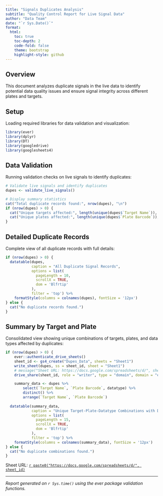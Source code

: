 ```yaml
---
title: "Signals Duplicates Analysis"
subtitle: "Quality Control Report for Live Signal Data"
author: "Data Team"
date: "`r Sys.Date()`"
format: 
  html:
    toc: true
    toc-depth: 2
    code-fold: false
    theme: bootstrap
    highlight-style: github
---
```


## Overview

This document analyzes duplicate signals in the live data to identify potential data quality issues and ensure signal integrity across different plates and targets.

## Setup

Loading required libraries for data validation and visualization:

```r
library(ever)
library(dplyr)
library(DT)
library(googledrive)
library(googlesheets4)
```

## Data Validation

Running validation checks on live signals to identify duplicates:

```r
# Validate live signals and identify duplicates
dupes <- validate_live_signals()

# Display summary statistics
cat("Total duplicate records found:", nrow(dupes), "\n")
if (nrow(dupes) > 0) {
  cat("Unique targets affected:", length(unique(dupes$`Target Name`)), "\n")
  cat("Unique plates affected:", length(unique(dupes$`Plate Barcode`)), "\n")
}
```

## Detailed Duplicate Records

Complete view of all duplicate records with full details:

```r
if (nrow(dupes) > 0) {
  datatable(dupes, 
            caption = "All Duplicate Signal Records",
            options = list(
              pageLength = 10,
              scrollX = TRUE,
              dom = 'Blfrtip'
            ),
            filter = 'top') %>%
    formatStyle(columns = colnames(dupes), fontSize = '12px')
} else {
  cat("No duplicate records found.")
}
```

## Summary by Target and Plate

Consolidated view showing unique combinations of targets, plates, and data types affected by duplicates:

```r
if (nrow(dupes) > 0) {
    ever::authenticate_drive_sheets() 
    sheet_id <- gs4_create("Dupes_Data", sheets = "Sheet1")
    write_sheet(dupes, ss = sheet_id, sheet = "Sheet1")
    # message("Sheet URL: https://docs.google.com/spreadsheets/d/", sheet_id)
    drive_share(sheet_id, role = "writer", type = "domain", domain = "evebio.org")

    summary_data <- dupes %>% 
        select(`Target Name`, `Plate Barcode`, datatype) %>% 
        distinct() %>%
        arrange(`Target Name`, `Plate Barcode`)
  
  datatable(summary_data,
            caption = "Unique Target-Plate-Datatype Combinations with Duplicates",
            options = list(
              pageLength = 15,
              scrollX = TRUE,
              dom = 'Blfrtip'
            ),
            filter = 'top') %>%
    formatStyle(columns = colnames(summary_data), fontSize = '12px')
} else {
  cat("No duplicate combinations found.")
}
```

Sheet URL:
[`r paste0("https://docs.google.com/spreadsheets/d/", sheet_id)`](`r paste0("https://docs.google.com/spreadsheets/d/", sheet_id)`)

---

*Report generated on `r Sys.time()` using the ever package validation functions.*
